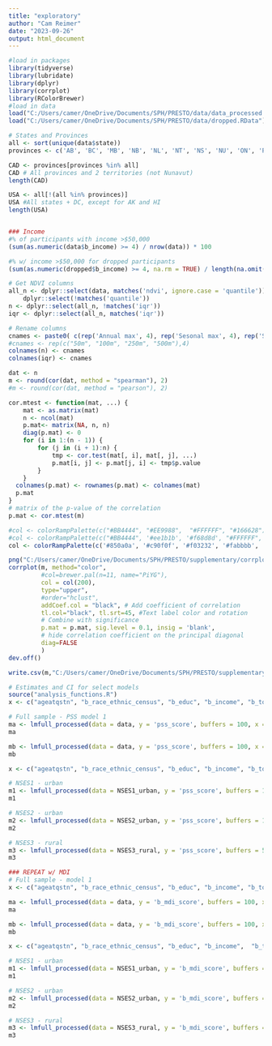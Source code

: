 ```yaml
---
title: "exploratory"
author: "Cam Reimer"
date: "2023-09-26"
output: html_document
---
```


```r
#load in packages 
library(tidyverse)
library(lubridate)
library(dplyr)
library(corrplot)
library(RColorBrewer)
#load in data
load("C:/Users/camer/OneDrive/Documents/SPH/PRESTO/data/data_processed.RData")
load("C:/Users/camer/OneDrive/Documents/SPH/PRESTO/data/dropped.RData")
```

```r
# States and Provinces
all <- sort(unique(data$state))
provinces <- c('AB', 'BC', 'MB', 'NB', 'NL', 'NT', 'NS', 'NU', 'ON', 'PE', 'QC', 'SK', 'YT')

CAD <- provinces[provinces %in% all]
CAD # All provinces and 2 territories (not Nunavut)
length(CAD)

USA <- all[!(all %in% provinces)]
USA #All states + DC, except for AK and HI
length(USA)


### Income 
#% of participants with income >$50,000
(sum(as.numeric(data$b_income) >= 4) / nrow(data)) * 100

#% w/ income >$50,000 for dropped participants
(sum(as.numeric(dropped$b_income) >= 4, na.rm = TRUE) / length(na.omit(dropped$b_income))) * 100
```

```r
# Get NDVI columns
all_n <- dplyr::select(data, matches('ndvi', ignore.case = 'quantile')) |>
    dplyr::select(!matches('quantile'))
n <- dplyr::select(all_n, !matches('iqr'))
iqr <- dplyr::select(all_n, matches('iqr'))

# Rename columns
cnames <- paste0( c(rep('Annual max', 4), rep('Sesonal max', 4), rep('Sesonal mean', 4)), ' ', rep(c('50m', '100m', '250m', '500m'), 3))
#cnames <- rep(c("50m", "100m", "250m", "500m"),4)
colnames(n) <- cnames
colnames(iqr) <- cnames

dat <- n
m <- round(cor(dat, method = "spearman"), 2)
#m <- round(cor(dat, method = "pearson"), 2)

cor.mtest <- function(mat, ...) {
    mat <- as.matrix(mat)
    n <- ncol(mat)
    p.mat<- matrix(NA, n, n)
    diag(p.mat) <- 0
    for (i in 1:(n - 1)) {
        for (j in (i + 1):n) {
            tmp <- cor.test(mat[, i], mat[, j], ...)
            p.mat[i, j] <- p.mat[j, i] <- tmp$p.value
        }
    }
  colnames(p.mat) <- rownames(p.mat) <- colnames(mat)
  p.mat
}
# matrix of the p-value of the correlation
p.mat <- cor.mtest(m)

#col <- colorRampPalette(c("#BB4444", "#EE9988",  "#FFFFFF", "#166628"))
#col <- colorRampPalette(c("#BB4444", '#ee1b1b', '#f68d8d', "#FFFFFF", "#166628"))
col <- colorRampPalette(c('#850a0a', '#c90f0f', '#f03232', '#fabbbb', '#ffffff',  "#166628"))

```

```r
png("C:/Users/camer/OneDrive/Documents/SPH/PRESTO/supplementary/corrplot_V2_spearman.png", width = 800, height = 800)
corrplot(m, method="color", 
         #col=brewer.pal(n=11, name="PiYG"), 
         col = col(200),
         type="upper", 
         #order="hclust", 
         addCoef.col = "black", # Add coefficient of correlation
         tl.col="black", tl.srt=45, #Text label color and rotation
         # Combine with significance
         p.mat = p.mat, sig.level = 0.1, insig = 'blank', 
         # hide correlation coefficient on the principal diagonal
         diag=FALSE 
         )
dev.off()

write.csv(m,"C:/Users/camer/OneDrive/Documents/SPH/PRESTO/supplementary/NDVIcorrelations.csv" )
```

```r
# Estimates and CI for select models 
source("analysis_functions.R")
x <- c("ageatqstn", "b_race_ethnic_census", "b_educ", "b_income", "b_totalmet", "ct_HHinc", "ct_lths")

# Full sample - PSS model 1 
ma <- lmfull_processed(data = data, y = 'pss_score', buffers = 100, x = x[1:2], ndvi_measure = 'amax', sig_figs = 2)
ma

mb <- lmfull_processed(data = data, y = 'pss_score', buffers = 100, x = x, ndvi_measure = 'amax', sig_figs = 2)
mb

x <- c("ageatqstn", "b_race_ethnic_census", "b_educ", "b_income", "b_totalmet", "ct_lths") 

# NSES1 - urban
m1 <- lmfull_processed(data = NSES1_urban, y = 'pss_score', buffers = 100, x = x, ndvi_measure = 'amax', sig_figs = 2 )
m1

# NSES2 - urban 
m2 <- lmfull_processed(data = NSES2_urban, y = 'pss_score', buffers = 100, x = x, ndvi_measure = 'amax', sig_figs = 2 )
m2

# NSES3 - rural
m3 <- lmfull_processed(data = NSES3_rural, y = 'pss_score', buffers = 500, x = x, ndvi_measure = 'amax', sig_figs = 2 )
m3

```

```r
### REPEAT w/ MDI 
# Full sample - model 1 
x <- c("ageatqstn", "b_race_ethnic_census", "b_educ", "b_income", "b_totalmet", "ct_HHinc", "ct_lths")

ma <- lmfull_processed(data = data, y = 'b_mdi_score', buffers = 100, x = x[1:2], ndvi_measure = 'amax', sig_figs = 2)
ma

mb <- lmfull_processed(data = data, y = 'b_mdi_score', buffers = 100, x = x, ndvi_measure = 'amax', sig_figs = 2)
mb

x <- c("ageatqstn", "b_race_ethnic_census", "b_educ", "b_income",  "b_totalmet", "ct_lths") 

# NSES1 - urban
m1 <- lmfull_processed(data = NSES1_urban, y = 'b_mdi_score', buffers = 100, x = x, ndvi_measure = 'amax', sig_figs = 2 )
m1

# NSES2 - urban 
m2 <- lmfull_processed(data = NSES2_urban, y = 'b_mdi_score', buffers = 100, x = x, ndvi_measure = 'amax', sig_figs = 2 )
m2

# NSES3 - rural
m3 <- lmfull_processed(data = NSES3_rural, y = 'b_mdi_score', buffers = 500, x = x, ndvi_measure = 'amax', sig_figs = 2 )
m3
```
